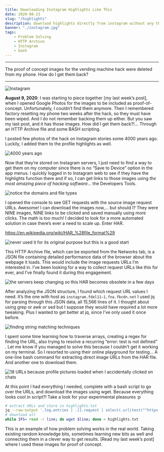 ```yaml
---
title: Downloading Instagram Highlights Like This
date: 2020-08-23
slug: "/highlights"
description: download highlights directly from instagram without any third party code 
banner: "./instagram.jpg"
tags: 
    - Problem Solving
    - HTTP Archive
    - Instagram
    - bash
---
```

---

The proof of concept images for the vending machine hack were deleted from my phone. How do I get them back? 

---
![Instagram](./instagram.jpg)

**August 9, 2020**: I was starting to piece together [my last week’s post], when I opened Google Photos for the images to be included as proof-of-concept. Unfortunately, I couldn’t find them anymore. Then I remembered factory resetting my phone two weeks after the hack, so they must have been wiped. And I do not remember backing them up either. But you saw my last post, and it has those images. How did I get them back?!... Through an HTTP Archive file and some BASH scripting.

I posted few photos of the hack on Instagram stories some 4000 years ago. Luckily, I added them to the profile highlights as well.

![4000 years ago](highlights.png)

Now that they’re stored on Instagram servers, I just need to find a way to get them on my computer since there is no “Save to Device” option in the app menus. I quickly logged in to Instagram web to see if they have the highlights function there and if so, I can get links to those images using *the most amazing piece of hacking software...* the Developers Tools.

![notice the domains and file types](./network.png)

I opened the console to see GET requests with the source image request URLs. Awesome! I can download the images now,… but should I? They were NINE images, NINE links to be clicked and saved manually using more clicks. The math is too much! I decided to look for a more automated solution in case there’s ever a need to scale up. Enter HAR.

https://en.wikipedia.org/wiki/HAR_%28file_format%29

![never used it for its original purpose but this is a good start](./save.png)

This HTTP Archive file, which can be exported from the Networks tab, is a JSON file containing detailed performance data of the browser about the webpage it loads. This would include the image requests URLs I’m interested in. I’ve been looking for a way to collect request URLs like this for ever, and I’ve finally found it during this engagement.

![the servers keep changing so this HAR becomes obsolete in a few days](json.png)

After analyzing the JSON structure, I found which request URL values I need. It’s the one with host as `instagram.fdel11–1.fna.fbcdn.net` I used jq for parsing through this JSON data, all 15,566 lines of it. I thought about using grep or awk or sed but I suppose they would have required a lot more tweaking. Plus I wanted to get better at jq, since I’ve only used it once before.

![finding string matching techniques](./string-matching.png)

I spent some time learning how to traverse arrays, creating a regex for finding the URL, also trying to resolve a recurring “error: test is not defined” . Let me know if you managed to solve this because I couldn’t get it working on my terminal. So I resorted to using their online playground for testing... A one-line bash command for extracting direct image URLs from the HAR file. And another one to download them.

![18 URLs because profile pictures loaded when I accidentally clicked on chats](./jqplay.png)

At this point I had everything I needed, complete with a bash script to go over the URLs, and download the images using wget. Because everything looks cool in script?! Take a look for your experimental pleasures :p

```bash
# extract URLs and store in highlights.txt
jq --raw-output '.log.entries | .[].request | select(.url|test("^https://instagram.fdel*")) .url' stories.har > highlights.txt
# download all
while IFS= read -r line; do wget $line; done < highlights.txt
```
This is an example of how problem solving works in the real world. Taking existing random knowledge bits, sometimes learning new bits as well and connecting them in a clever way to get results. [Read my last week’s post] where I used these images for proof of concept.